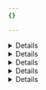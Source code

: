 ```yaml
---
{}

---
```




<Details header="Mozilla Firefox">

1. In Firefox, go to **Settings**.
2. In **Privacy & Security**, go to **DNS over HTTPS**.
3. Under **Enable secure DNS using**, select *Max Protection*.
4. In **Choose provider**, choose *Custom*.
5. In the field, enter `https://<YOUR_DOH_SUBDOMAIN>.cloudflare-gateway.com/dns-query`.

Firefox is now configured to use your DoH endpoint. For more information on configuring DoH settings in Firefox, refer to [Mozilla's documentation](https://support.mozilla.org/kb/dns-over-https).

:::note

If you want to enforce DNS policies through WARP instead of over DoH, you can disable DoH for your organization by blocking the [Firefox DoH canary domain](https://support.mozilla.org/kb/canary-domain-use-application-dnsnet). 
:::


</Details>


<Details header="Google Chrome">

1. In Chrome, go to **Settings** > **Privacy and security** > **Security**.
2. Scroll down and turn on **Use secure DNS**.
3. Select **With Custom**.
4. In the **Enter custom provider** field, enter `https://<YOUR_DOH_SUBDOMAIN>.cloudflare-gateway.com/dns-query`.

Read more about [enabling DNS over HTTPS](https://www.chromium.org/developers/dns-over-https) on Chrome.


</Details>


<Details header="Microsoft Edge">

1. In Microsoft Edge, go to **Settings**.
2. Select **Privacy, Search, and Services**, and scroll down to **Security**.
3. Turn on **Use secure DNS**.
4. Select **Choose a service provider**.
5. In the **Enter custom provider** field, enter `https://<YOUR_DOH_SUBDOMAIN>.cloudflare-gateway.com/dns-query`.


</Details>


<Details header="Brave">

1. In Brave, go to **Settings** > **Security and Privacy** > **Security**.
2. Turn on **Use secure DNS**.
3. Select **With Custom**.
4. In the **Enter custom provider** field, enter `https://<YOUR_DOH_SUBDOMAIN>.cloudflare-gateway.com/dns-query`.


</Details>


<Details header="Safari">
Currently, Safari does not support DNS over HTTPS. 
</Details>
